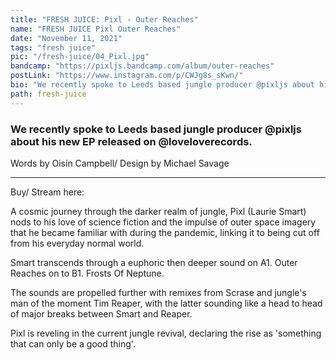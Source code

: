 ---
title: "FRESH JUICE: Pixl - Outer Reaches"
name: "FRESH JUICE Pixl Outer Reaches"
date: "November 11, 2021"
tags: "fresh juice"
pic: "/fresh-juice/04_Pixl.jpg"
bandcamp: "https://pixljs.bandcamp.com/album/outer-reaches"
postLink: "https://www.instagram.com/p/CWJg8s_sKwn/"
bio: "We recently spoke to Leeds based jungle producer @pixljs about his new EP released on @loveloverecords"
path: fresh-juice
---

### We recently spoke to Leeds based jungle producer @pixljs about his new EP released on @loveloverecords.

<p className="smallText">Words by Oisín Campbell/ Design by Michael Savage</p>

<hr />

<BandCamp src="album=1710875548" />

Buy/ Stream here: <HoverLink url="pixljs.bandcamp.com/album/outer-reaches" external />

A cosmic journey through the darker realm of jungle, Pixl (Laurie Smart) nods to his love of science fiction and the impulse of outer space imagery that he became familiar with during the pandemic, linking it to being cut off from his everyday normal world.

Smart transcends through a euphoric then deeper sound on A1. Outer Reaches on to B1. Frosts Of Neptune.

The sounds are propelled further with remixes from Scrase and jungle's man of the moment Tim Reaper, with the latter sounding like a head to head of major breaks between Smart and Reaper.

Pixl is reveling in the current jungle revival, declaring the rise as 'something that can only be a good thing'.
